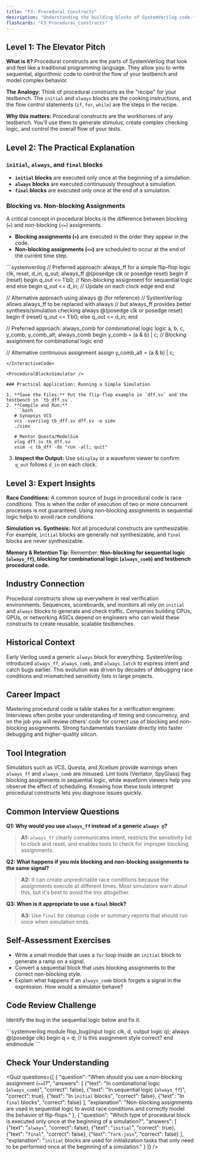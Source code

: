 ```yaml
---
title: "F3: Procedural Constructs"
description: "Understanding the building blocks of SystemVerilog code."
flashcards: "F3_Procedural_Constructs"
---
```



## Level 1: The Elevator Pitch

**What is it?** Procedural constructs are the parts of SystemVerilog that look and feel like a traditional programming language. They allow you to write sequential, algorithmic code to control the flow of your testbench and model complex behavior.

**The Analogy:** Think of procedural constructs as the "recipe" for your testbench. The `initial` and `always` blocks are the cooking instructions, and the flow control statements (`if`, `for`, `while`) are the steps in the recipe.

**Why this matters:** Procedural constructs are the workhorses of any testbench. You'll use them to generate stimulus, create complex checking logic, and control the overall flow of your tests.

## Level 2: The Practical Explanation

### `initial`, `always`, and `final` blocks

- **`initial` blocks** are executed only once at the beginning of a simulation.
- **`always` blocks** are executed continuously throughout a simulation.
- **`final` blocks** are executed only once at the end of a simulation.

### Blocking vs. Non-blocking Assignments

A critical concept in procedural blocks is the difference between blocking (`=`) and non-blocking (`<=`) assignments.

- **Blocking assignments (`=`)** are executed in the order they appear in the code.
- **Non-blocking assignments (`<=`)** are scheduled to occur at the end of the current time step.

<InteractiveCode>
```systemverilog
// Preferred approach: always_ff for a simple flip-flop
logic clk, reset, d_in, q_out;
always_ff @(posedge clk or posedge reset) begin
  if (reset) begin
    q_out <= 1'b0; // Non-blocking assignment for sequential logic
  end else begin
    q_out <= d_in; // Update on each clock edge
  end
end

// Alternative approach using always @ (for reference)
// SystemVerilog allows always_ff to be replaced with always
// but always_ff provides better synthesis/simulation checking
always @(posedge clk or posedge reset) begin
  if (reset)
    q_out <= 1'b0;
  else
    q_out <= d_in;
end

// Preferred approach: always_comb for combinational logic
logic a, b, c, y_comb, y_comb_alt;
always_comb begin
  y_comb = (a & b) | c; // Blocking assignment for combinational logic
end

// Alternative continuous assignment
assign y_comb_alt = (a & b) | c;
```
</InteractiveCode>

<ProceduralBlocksSimulator />

### Practical Application: Running a Simple Simulation

1. **Save the Files:** Put the flip-flop example in `dff.sv` and the testbench in `tb_dff.sv`.
2. **Compile and Run:**
   ```bash
   # Synopsys VCS
   vcs -sverilog tb_dff.sv dff.sv -o simv
   ./simv

   # Mentor Questa/ModelSim
   vlog dff.sv tb_dff.sv
   vsim -c tb_dff -do "run -all; quit"
   ```
3. **Inspect the Output:** Use `$display` or a waveform viewer to confirm `q_out` follows `d_in` on each clock.

## Level 3: Expert Insights

**Race Conditions:** A common source of bugs in procedural code is race conditions. This is when the order of execution of two or more concurrent processes is not guaranteed. Using non-blocking assignments in sequential logic helps to avoid race conditions.

**Simulation vs. Synthesis:** Not all procedural constructs are synthesizable. For example, `initial` blocks are generally not synthesizable, and `final` blocks are never synthesizable.

**Memory & Retention Tip:** Remember: **Non-blocking for sequential logic (`always_ff`), blocking for combinational logic (`always_comb`) and testbench procedural code.**

## Industry Connection

Procedural constructs show up everywhere in real verification environments. Sequences, scoreboards, and monitors all rely on `initial` and `always` blocks to generate and check traffic. Companies building CPUs, GPUs, or networking ASICs depend on engineers who can wield these constructs to create reusable, scalable testbenches.

## Historical Context

Early Verilog used a generic `always` block for everything. SystemVerilog introduced `always_ff`, `always_comb`, and `always_latch` to express intent and catch bugs earlier. This evolution was driven by decades of debugging race conditions and mismatched sensitivity lists in large projects.

## Career Impact

Mastering procedural code is table stakes for a verification engineer. Interviews often probe your understanding of timing and concurrency, and on the job you will review others' code for correct use of blocking and non-blocking assignments. Strong fundamentals translate directly into faster debugging and higher-quality silicon.

## Tool Integration

Simulators such as VCS, Questa, and Xcelium provide warnings when `always_ff` and `always_comb` are misused. Lint tools (Verilator, SpyGlass) flag blocking assignments in sequential logic, while waveform viewers help you observe the effect of scheduling. Knowing how these tools interpret procedural constructs lets you diagnose issues quickly.

## Common Interview Questions

**Q1: Why would you use `always_ff` instead of a generic `always @`?**
> **A1:** `always_ff` clearly communicates intent, restricts the sensitivity list to clock and reset, and enables tools to check for improper blocking assignments.

**Q2: What happens if you mix blocking and non-blocking assignments to the same signal?**
> **A2:** It can create unpredictable race conditions because the assignments execute at different times. Most simulators warn about this, but it's best to avoid the mix altogether.

**Q3: When is it appropriate to use a `final` block?**
> **A3:** Use `final` for cleanup code or summary reports that should run once when simulation ends.

## Self-Assessment Exercises

- Write a small module that uses a `for` loop inside an `initial` block to generate a ramp on a signal.
- Convert a sequential block that uses blocking assignments to the correct non-blocking style.
- Explain what happens if an `always_comb` block forgets a signal in the expression. How would a simulator behave?

## Code Review Challenge

Identify the bug in the sequential logic below and fix it.

<InteractiveCode>
```systemverilog
module flop_bug(input logic clk, d, output logic q);
  always @(posedge clk) begin
    q = d; // Is this assignment style correct?
  end
endmodule
```
</InteractiveCode>

## Check Your Understanding

<Quiz questions={[
    {
      "question": "When should you use a non-blocking assignment (`<=`)?",
      "answers": [
        {"text": "In combinational logic (`always_comb`)", "correct": false},
        {"text": "In sequential logic (`always_ff`)", "correct": true},
        {"text": "In `initial` blocks", "correct": false},
        {"text": "In `final` blocks", "correct": false}
      ],
      "explanation": "Non-blocking assignments are used in sequential logic to avoid race conditions and correctly model the behavior of flip-flops."
    },
    {
      "question": "Which type of procedural block is executed only once at the beginning of a simulation?",
      "answers": [
        {"text": "`always`", "correct": false},
        {"text": "`initial`", "correct": true},
        {"text": "`final`", "correct": false},
        {"text": "`fork-join`", "correct": false}
      ],
      "explanation": "`initial` blocks are used for initialization tasks that only need to be performed once at the beginning of a simulation."
    }
  ]} />
